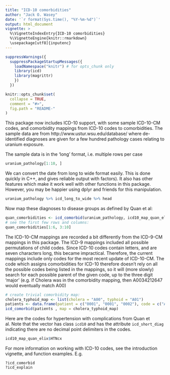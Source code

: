 ```yaml
---
title: "ICD-10 comorbidities"
author: "Jack O. Wasey"
date: '`r format(Sys.time(), "%Y-%m-%d")`'
output: html_document
vignette: >
  %\VignetteIndexEntry{ICD-10 comorbidities}
  %\VignetteEngine{knitr::rmarkdown}
  \usepackage[utf8]{inputenc}
---
```

<!--
Copyright (C) 2014 - 2017  Jack O. Wasey

This file is part of icd.

icd is free software: you can redistribute it and/or modify
it under the terms of the GNU General Public License as published by
the Free Software Foundation, either version 3 of the License, or
(at your option) any later version.

icd is distributed in the hope that it will be useful,
but WITHOUT ANY WARRANTY; without even the implied warranty of
MERCHANTABILITY or FITNESS FOR A PARTICULAR PURPOSE. See the
GNU General Public License for more details.

You should have received a copy of the GNU General Public License
along with icd. If not, see <http:#www.gnu.org/licenses/>.
-->



```r

suppressWarnings({
  suppressPackageStartupMessages({
    loadNamespace("knitr") # for opts_chunk only
    library(icd)
    library(magrittr)
    })
  })

knitr::opts_chunk$set(
  collapse = TRUE,
  comment = "#>",
  fig.path = "README-"
)

```

This package now includes ICD-10 support, with some sample ICD-10-CM codes, and comorbidity mappings from ICD-10 codes to comorbidities. The sample data are from http://www.ustur.wsu.edu/database/ where de-identified diagnoses are given for a few hundred pathology cases relating to uranium exposure.

The sample data is in the 'long' format, i.e. multiple rows per case

```r
uranium_pathology[1:10, ]
```

We can convert the date from long to wide format easily. This is done quickly in C++, and gives reliable output with factors). It also has other features which make it work well with other functions in this package. However, you may be happier using dplyr and friends for this manipulation.

```r
uranium_pathology %>% icd_long_to_wide %>% head
```

Now map these diagnoses to disease groups as defined by Quan et al:
```r
quan_comorbidities <- icd_comorbid(uranium_pathology, icd10_map_quan_elix)
# see the first few rows and columns:
quan_comorbidities[1:6, 3:10]
```

The ICD-10-CM mappings are recorded a bit differently from the ICD-9-CM mappings in this package. The ICD-9 mappings included all possible permutations of child codes. Since ICD-10 codes contain letters, and are seven characters long, this became impractical. Therefore, the current mappings include only codes for the most recent update of ICD-10-CM. The code which assigns comorbidities for ICD-10 therefore doesn't rely on all the possible codes being listed in the mappings, so it will (more slowly) search for each possible parent of the given code, up to the three digit 'major' (e.g. if Cholera was in the comorbidity mapping, then A0034212647 would eventually match A00)

```r
# create trivial comorbidity map:
cholera_typhoid_map <- list(cholera = "A00", typhoid = "A01")
patients <- data.frame(patient = c("0001", "0001", "0002"), code = c("A001234567", "A01", "A019"))
icd_comorbid(patients , map = cholera_typhoid_map)
```

Here are the codes for hypertension with complications from Quan et al. Note that the vector has class `icd10` and has the attribute `icd_short_diag` indicating there are no decimal point delimiters in the codes.
```r
icd10_map_quan_elix$HTNcx
```

For more information on working with ICD-10 codes, see the introduction vignette, and function examples. E.g.
```
?icd_comorbid
?icd_explain
```
